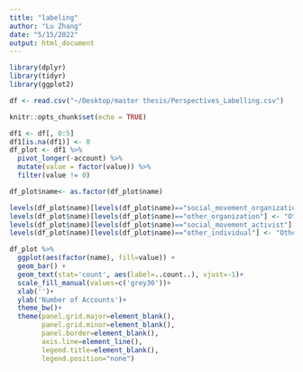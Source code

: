 ```yaml
---
title: "labeling"
author: "Lu Zhang"
date: "5/15/2022"
output: html_document
---
```


```r
library(dplyr)
library(tidyr)
library(ggplot2)

df <- read.csv("~/Desktop/master thesis/Perspectives_Labelling.csv")

knitr::opts_chunk$set(echo = TRUE)
```

```r
df1 <- df[, 0:5]
df1[is.na(df1)] <- 0
df_plot <- df1 %>% 
  pivot_longer(-account) %>%
  mutate(value = factor(value)) %>%
  filter(value != 0)

df_plot$name<- as.factor(df_plot$name)

levels(df_plot$name)[levels(df_plot$name)=="social_movement_organization"] <- "Social Movement Organization"
levels(df_plot$name)[levels(df_plot$name)=="other_organization"] <- "Other Organization"
levels(df_plot$name)[levels(df_plot$name)=="social_movement_activist"] <- "Social Movement Activist"
levels(df_plot$name)[levels(df_plot$name)=="other_individual"] <- "Other Individual"

df_plot %>%
  ggplot(aes(factor(name), fill=value)) +
  geom_bar() +
  geom_text(stat='count', aes(label=..count..), vjust=-1)+
  scale_fill_manual(values=c('grey30'))+
  xlab('')+
  ylab('Number of Accounts')+
  theme_bw()+
  theme(panel.grid.major=element_blank(),
        panel.grid.minor=element_blank(),
        panel.border=element_blank(),
        axis.line=element_line(),
        legend.title=element_blank(),
        legend.position="none")
```

